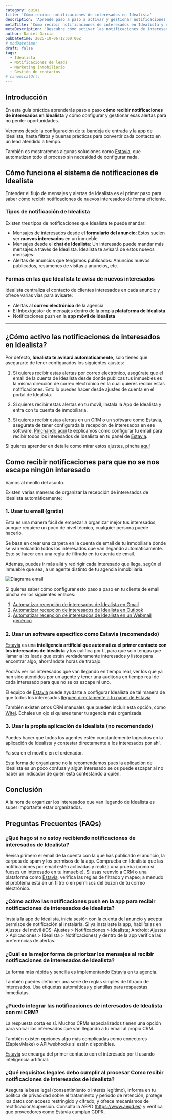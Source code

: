 ```yaml
---
category: guias
title: 'Cómo recibir notificaciones de interesados en Idealista'
description: 'Aprende paso a paso a activar y gestionar notificaciones de interesados en Idealista: configuración del Inbox, app, filtros y buenas prácticas para no perder leads.'
metaTitle: 'Cómo recibir notificaciones de interesados en Idealista y no perder ningún lead'
metaDescription: 'Descubre cómo activar las notificaciones de interesados en Idealista paso a paso. Configura el Inbox, la app y los filtros para responder rápido y aumentar tus ventas inmobiliarias.'
author: Daniel Garcia
pubDatetime: 2025-10-06T12:00:00Z
# modDatetime:
draft: false
tags:
  - Idealista
  - Notificaciones de leads
  - Marketing inmobiliario
  - Gestión de contactos
# canonicalUrl:
---
```



## Introducción

En esta guía práctica aprenderás paso a paso **cómo recibir notificaciones de interesados en Idealista** y cómo configurar y gestionar esas alertas para no perder oportunidades.

Veremos desde la configuración de tu bandeja de entrada y la app de Idealista, hasta filtros y buenas prácticas para convertir cada contacto en un lead atendido a tiempo.

También os mostraremos algunas soluciones como [Estavia](/), que automatizan todo el proceso sin necesidad de configurar nada.

## Cómo funciona el sistema de notificaciones de Idealista

Entender el flujo de mensajes y alertas de Idealista es el primer paso para saber cómo recibir notificaciones de nuevos interesados de forma eficiente.

### Tipos de notificación de Idealista

Existen tres tipos de notificaciones que Idealista te puede mandar:

- Mensajes de interesados desde el **formulario del anuncio**: Estos suelen ser **nuevos interesados** en un inmueble.
- Mensajes desde el **chat de Idealista**: Un interesado puede mandar más mensajes a través de Idealista. Idealista te avisará de estos nuevos mensajes.
- Alertas de anuncios que tengamos publicados: Anuncios nuevos publicados, resúmenes de visitas a anuncios, etc.

### Formas en las que Idealista te avisa de nuevos interesados

Idealista centraliza el contacto de clientes interesados en cada anuncio y ofrece varias vías para avisarte:

- Alertas al **correo electrónico** de la agencia
- El Inbox/gestor de mensajes dentro de la propia **plataforma de Idealista**
- Notificaciones push en la **app móvil de Idealista**

---

## ¿Cómo activo las notificaciones de interesados en Idealista?

Por defecto, **Idealista te avisará automáticamente**, solo tienes que asegurarte de tener configurados los siguientes ajustes:

1. Si quieres recibir estas alertas por correo electrónico, asegúrate que el email de la cuenta de Idealista desde donde publicas tus inmuebles es la misma dirección de correo electrónico en la cual quieres recibir estas notificaciones. Esto lo puedes hacer desde ajustes de cuenta en el portal de Idealista.

2. Si quieres recibir estas alertas en tu movil, instala la App de Idealista y entra con tu cuenta de inmobiliaria.

3. Si quieres recibir estas alertas en un CRM o un software como [Estavia](/), asegúrate de tener configurada la recepción de interesados en ese software. [Pinchando aquí](#) te explicamos cómo configurar tu email para recibir todos los interesados de Idealista en tu panel de [Estavia](/).

Si quieres aprender en detalle como mirar estos ajustes, pincha [aquí](#)

## Como recibir notificaciones para que no se nos escape ningún interesado

Vamos al meollo del asunto.

Existen varias maneras de organizar la recepción de interesados de Idealista automáticamente:

### 1. Usar tu email (gratis)

Esta es una manera fácil de empezar a organizar mejor tus interesados, aunque requiere un poco de nivel técnico, cualquier persona puede hacerlo.

Se basa en crear una carpeta en la cuenta de email de tu inmobiliaria donde se van volcando todos los interesados que van llegando automáticamente. Esto se hacer con una regla de filtrado en tu cuenta de email.

Además, puedes ir más allá y redirigir cada interesado que llega, según el inmueble que sea, a un agente distinto de tu agencia inmobiliaria.

![Diagrama email](./diagrama-email.png)

Si quieres saber cómo configurar esto paso a paso en tu cliente de email pincha en los siguientes enlaces:

1. [Automatizar recepción de interesados de Idealista en Gmail](#)
2. [Automatizar recepción de interesados de Idealista en Outlook](#)
3. [Automatizar recepción de interesados de Idealista en un Webmail genérico](#)

### 2. Usar un software específico como Estavia (recomendado)

[Estavia](/) es una **inteligencia artificial que automatiza el primer contacto con los interesados de Idealista** y los califica por tí, para que solo tengas que llamar a los leads que están verdaderamente interesados y listos para encontrar algo, ahorrándote horas de trabajo.

Podrás ver los interesados que van llegando en tiempo real, ver los que ya han sido atendidos por un agente y tener una auditoría en tiempo real de cada interesado para que no se os escape ni uno.

El equipo de [Estavia](/) puede ayudarte a configurar Idealista de tal manera de que todos los interesados [lleguen directamente a tu panel de Estavia](/#funcionalidades)

También existen otros CRM manuales que pueden incluir esta opción, como [Witei](https://faq.witei.com/es/articles/118118-idealista). Échales un ojo si quieres tener tu agencia más organizada.

### 3. Usar la propia aplicación de Idealista (no recomendado)

Puedes hacer que todos los agentes estén constantemente logeados en la aplicación de Idealista y contestar directamente a los interesados por ahí.

Ya sea en el movil o en el ordenador.

Esta forma de organizarse no la recomendamos pues la aplicación de Idealista es un poco confusa y algún interesado se os puede escapar al no haber un indicador de quién está contestando a quién.

## Conclusión

A la hora de organizar los interesados que van llegando de Idealista es super importante estar organizados.

## Preguntas Frecuentes (FAQs)

### ¿Qué hago si no estoy recibiendo notificaciones de interesados de Idealista?

Revisa primero el email de la cuenta con la que has publicado el anuncio, la carpeta de spam y los permisos de la app. Comprueba en Idealista que las notificaciones por email estén activadas y realiza una prueba (como si fueses un interesado en tu inmueble). Si usas reenvío a CRM o una plataforma como [Estavia](/), verifica las reglas de filtrado y mapeo; a menudo el problema está en un filtro o en permisos del buzón de tu correo electrónico.

### ¿Cómo activo las notificaciones push en la app para recibir notificaciones de interesados de Idealista?

Instala la app de Idealista, inicia sesión con la cuenta del anuncio y acepta permisos de notificación al instalarla. Si ya instalaste la app, habilítalas en Ajustes del móvil (iOS: Ajustes > Notificaciones > Idealista; Android: Ajustes > Aplicaciones > Idealista > Notificaciones) y dentro de la app verifica las preferencias de alertas.

### ¿Cuál es la mejor forma de priorizar los mensajes al recibir notificaciones de interesados de Idealista?

La forma más rápida y sencilla es implementando [Estavia](/) en tu agencia.

También puedes deficiner una serie de reglas simples de filtrado de interesados. Usa etiquetas automáticas y plantillas para respuestas inmediatas.

### ¿Puedo integrar las notificaciones de interesados de Idealista con mi CRM?

La respuesta corta es sí. Muchos CRMs especializados tienen una opción para volcar los interesados que van llegando a tu email al propio CRM.

También existen opciones algo más complicadas como conectores (Zapier/Make) o API/webhooks si están disponibles.

[Estavia](/) se encarga del primer contacto con el interesado por tí usando inteligencia artificial.

### ¿Qué requisitos legales debo cumplir al procesar Como recibir notificaciones de interesados de Idealista?

Asegura la base legal (consentimiento o interés legítimo), informa en tu política de privacidad sobre el tratamiento y periodo de retención, protege los datos con acceso restringido y cifrado, y ofrece mecanismos de rectificación/supresión. Consulta la AEPD (https://www.aepd.es) y verifica que proveedores como Estavia cumplan GDPR.
